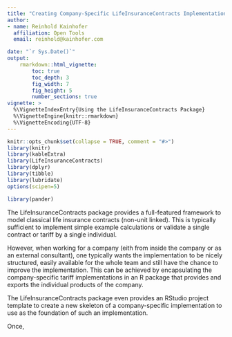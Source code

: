 ```yaml
---
title: "Creating Company-Specific LifeInsuranceContracts Implementations (using an RStudio Package Template)"
author:
- name: Reinhold Kainhofer
  affiliation: Open Tools
  email: reinhold@kainhofer.com

date: "`r Sys.Date()`"
output:
    rmarkdown::html_vignette:
        toc: true
        toc_depth: 3
        fig_width: 7
        fig_height: 5
        number_sections: true
vignette: >
  %\VignetteIndexEntry{Using the LifeInsuranceContracts Package}
  %\VignetteEngine{knitr::rmarkdown}
  %\VignetteEncoding{UTF-8}
---
```



```r
knitr::opts_chunk$set(collapse = TRUE, comment = "#>")
library(knitr)
library(kableExtra)
library(LifeInsuranceContracts)
library(dplyr)
library(tibble)
library(lubridate)
options(scipen=5)

library(pander)
```

The LifeInsuranceContracts package provides a full-featured framework to model classical life insurance contracts (non-unit linked). This is typically sufficient to implement simple example calculations or validate a single contract or tariff by a single individual.

However, when working for a company (eith from inside the company or as an external consultant), one typically wants the implementation to be nicely structured, easily available for the whole team and still have the chance to improve the implementation.
This can be achieved by encapsulating the company-specific tariff implementations
in an R package that provides and exports the individual products of the company.

The LifeInsuranceContracts package even provides an RStudio project template 
to create a new skeleton of a company-specific implementation to use as the
foundation of such an implementation.

Once, 
